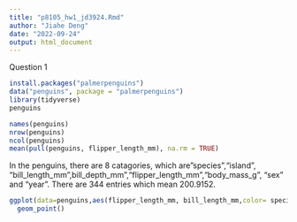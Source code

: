```yaml
---
title: "p8105_hw1_jd3924.Rmd"
author: "Jiahe Deng"
date: "2022-09-24"
output: html_document
---
```

Question 1
```r
install.packages("palmerpenguins")
data("penguins", package = "palmerpenguins")
library(tidyverse)
penguins
```
```r
names(penguins)
nrow(penguins)
ncol(penguins)
mean(pull(penguins, flipper_length_mm), na.rm = TRUE)
```
In the penguins, there are 8 catagories, which are"species","island", "bill_length_mm",bill_depth_mm","flipper_length_mm","body_mass_g", "sex" and "year". There are 344 entries which mean 200.9152. 
```r
ggplot(data=penguins,aes(flipper_length_mm, bill_length_mm,color= species)) +
  geom_point()
```